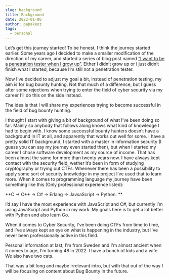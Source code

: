 ```yaml
---
slug: background
title: Background
date: 2022-01-06
author: papakaoz
tags:
  - personal
---
```


Let’s get this journey started! To be honest, I think the journey started earlier. Some years ago I decided to make a smaller
modification of the direction of my career, and started a series of blog post named
[“I want to be a penetration tester when I grow up”](https://medium.com/@hkanfahlstedt). Either I didn’t grow up or I just didn’t
finish what I started, because I’m still not a penetration tester.

Now I’ve decided to adjust my goal a bit, instead of penetration testing, my aim is for bug bounty hunting. Not that much of a
difference, but I guess after some rejections when trying to enter the field of cyber security via my career I’ll do this on
the side instead.

The idea is that I will share my experiences trying to become successful in the field of bug bounty hunting.

I thought I start with giving a bit of background of what I’ve been doing so far. Mainly so anybody that follows along knows what
kind of knowledge I had to begin with. I know some successful bounty hunters doesn’t have a background in IT at all, and
apparently that works out well for some. I have a pretty solid IT background, I started with a master in information security
(I guess you can say my journey even started then), but when I started my career I chose software development as my source of
income. That has been almost the same for more than twenty years now. I have always kept contact with the security field, wether
it’s been in form of studying cryptography or trying out CTFs. Whenever there has been a possibility to apply some sort of security
knowledge in my project I’ve used that to learn more. When it comes to programming language my journey have been something like
this (Only professional experience listed):

**C &rarr; C++ &rarr; C# &rarr; Erlang &rarr; JavsaScript &rarr; Python. **

I’d say I have the most experience with JavaScript and C#, but currently I’m using JavaScript and Python in my work. My goals here
is to get a lot better with Python and also learn Go.

When it comes to Cyber Security, I've been doing CTFs from time to time, and I've always kept an eye on what is happening in the
industry, but I've never been professionally active in this field.

Personal information at last, I'm from Sweden and I'm almost ancient when it comes to age, I'm turning 48 in 2022. I have a bunch of
kids and a wife. We also have two cats.

That was a bit long and maybe irrelevant intro, but with that out of the way I will be focusing on content about Bug Bounty in the
future.
